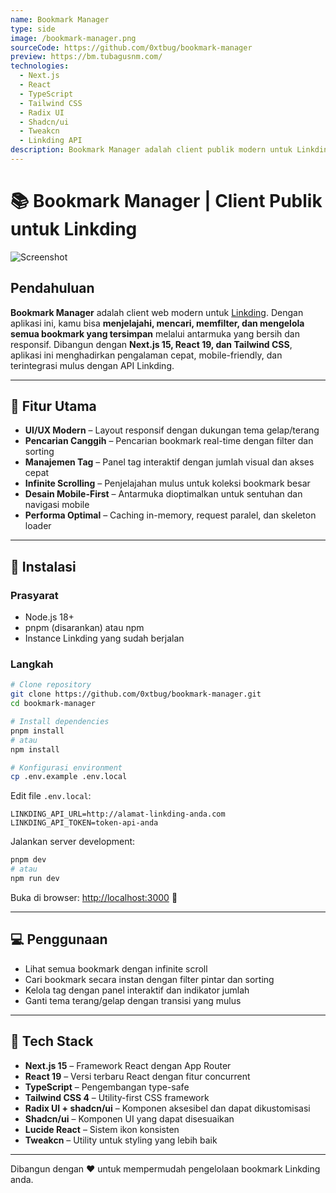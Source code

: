 ```yaml
---
name: Bookmark Manager
type: side
image: /bookmark-manager.png
sourceCode: https://github.com/0xtbug/bookmark-manager
preview: https://bm.tubagusnm.com/
technologies:
  - Next.js
  - React
  - TypeScript
  - Tailwind CSS
  - Radix UI
  - Shadcn/ui
  - Tweakcn
  - Linkding API
description: Bookmark Manager adalah client publik modern untuk Linkding, dibangun dengan Next.js 15, React 19, dan Tailwind CSS. Jelajahi semua bookmark yang tersimpan dengan UI elegan, integrasi mulus dengan Linkding API, serta dukungan tema gelap/terang.
---
```


# 📚 Bookmark Manager | Client Publik untuk Linkding
![Screenshot](/bookmark-manager.png)

## Pendahuluan
**Bookmark Manager** adalah client web modern untuk [Linkding](https://github.com/sissbruecker/linkding).
Dengan aplikasi ini, kamu bisa **menjelajahi, mencari, memfilter, dan mengelola semua bookmark yang tersimpan** melalui antarmuka yang bersih dan responsif.
Dibangun dengan **Next.js 15, React 19, dan Tailwind CSS**, aplikasi ini menghadirkan pengalaman cepat, mobile-friendly, dan terintegrasi mulus dengan API Linkding.

---

## 🌟 Fitur Utama
- **UI/UX Modern** – Layout responsif dengan dukungan tema gelap/terang
- **Pencarian Canggih** – Pencarian bookmark real-time dengan filter dan sorting
- **Manajemen Tag** – Panel tag interaktif dengan jumlah visual dan akses cepat
- **Infinite Scrolling** – Penjelajahan mulus untuk koleksi bookmark besar
- **Desain Mobile-First** – Antarmuka dioptimalkan untuk sentuhan dan navigasi mobile
- **Performa Optimal** – Caching in-memory, request paralel, dan skeleton loader

---

## 🚀 Instalasi

### Prasyarat
- Node.js 18+
- pnpm (disarankan) atau npm
- Instance Linkding yang sudah berjalan

### Langkah
```bash
# Clone repository
git clone https://github.com/0xtbug/bookmark-manager.git
cd bookmark-manager

# Install dependencies
pnpm install
# atau
npm install

# Konfigurasi environment
cp .env.example .env.local
```

Edit file `.env.local`:

```env
LINKDING_API_URL=http://alamat-linkding-anda.com
LINKDING_API_TOKEN=token-api-anda
```

Jalankan server development:

```bash
pnpm dev
# atau
npm run dev
```

Buka di browser: [http://localhost:3000](http://localhost:3000) 🎉

---

## 💻 Penggunaan
- Lihat semua bookmark dengan infinite scroll
- Cari bookmark secara instan dengan filter pintar dan sorting
- Kelola tag dengan panel interaktif dan indikator jumlah
- Ganti tema terang/gelap dengan transisi yang mulus

---

## 🔧 Tech Stack
- **Next.js 15** – Framework React dengan App Router
- **React 19** – Versi terbaru React dengan fitur concurrent
- **TypeScript** – Pengembangan type-safe
- **Tailwind CSS 4** – Utility-first CSS framework
- **Radix UI + shadcn/ui** – Komponen aksesibel dan dapat dikustomisasi
- **Shadcn/ui** – Komponen UI yang dapat disesuaikan
- **Lucide React** – Sistem ikon konsisten
- **Tweakcn** – Utility untuk styling yang lebih baik

---

Dibangun dengan ❤️ untuk mempermudah pengelolaan bookmark Linkding anda.
